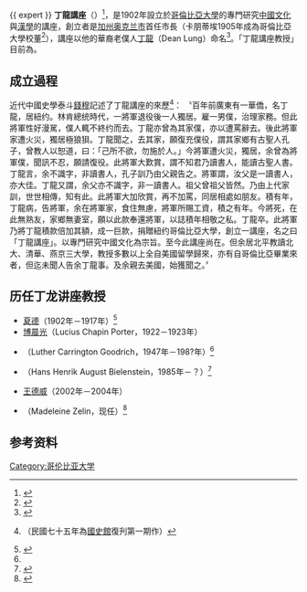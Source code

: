 {{ expert }}
'''丁龍講座'''（{{lang-en|Dean Lung Professorship of Chinese}}）<ref name="University1920">{{cite book|title=Charters, Acts of the Legislature, Official Documents and Records|url=https://books.google.com/books?id=PTc4AAAAYAAJ&pg=PA380|year=1920|publisher=Columbia University|page=380}}{{en}}</ref>，是1902年設立於[[哥倫比亞大學|哥倫比亞大學]]的專門研究[[中國文化|中國文化]]與[[漢學|漢學]]的講座，創立者是[[奥克兰_(加利福尼亚州)|加州奥克兰市]]首任市長{{le|賀拉斯·沃爾普·卡朋蒂埃|Horace Carpentier}}（卡朋蒂埃1905年成為哥倫比亞大學校董<ref name="McCaughey2">{{cite web |url=http://beatl.barnard.columbia.edu/cuhistory/archives/TrusteesTalk.htm |title=''Men of Our Type:A Social Profile of the Columbia Trustees in the Butler Era, 1902 - 1945'' |last=McCaughey |first=Robert A. |date=December 19, 2000 |accessdate=2009-01-25 |dead-url=yes |archiveurl=https://web.archive.org/web/20100624022416/http://beatl.barnard.columbia.edu/cuhistory/archives/TrusteesTalk.htm |archivedate=2010-06-24 }}</ref>），講座以他的華裔老僕人[[丁龍|丁龍]]（Dean Lung）命名<ref>{{Cite web | url=http://www.columbia.edu/cu/alumni/Magazine/Spring2002/DeBary.html | title=''East Asian Studies at Columbia'' | author=[[狄百瑞|狄百瑞]] '41C '53GSAS '95HON and Donald Keene '42C '50GSAS | publisher=[[哥倫比亞大學|哥倫比亞大學]] | accessdate=2014-08-23 | archive-date=2014-11-13 | archive-url=https://web.archive.org/web/20141113085415/http://www.columbia.edu/cu/alumni/Magazine/Spring2002/DeBary.html | dead-url=no }}{{en}}</ref>。「丁龍講座教授」目前為{{le|曾小萍|Madeleine Zelin}}。

==成立過程==
{{See also|丁龍}}
近代中國史學泰斗[[錢穆|錢穆]]記述了丁龍講座的來歷<ref>{{cite book|author=[[錢穆|錢穆]]| title=《中國史學發微》|url=http://books.google.com/books?id=ig21AAAAIAAJ|publisher=東大圖書公司 |pages=272-273頁| chapter=略論中國歷史人物之一例}}（民國七十五年為[[國史館|國史館]]復刋第一期作）</ref>：
〝百年前廣東有一華僑，名丁龍，居紐约。林肯總统時代，一將軍退役後一人獨居。雇一男僕，治理家務。但此將軍性好漫駡，僕人輒不終约而去。丁龍亦曾為其家僕，亦以遭罵辭去。後此將軍家遭火災，獨居極狼狽。丁龍聞之，去其家，願復充僕役，謂其家鄉有古聖人孔子，曾教人以恕道，曰：「己所不欲，勿施於人。」今將軍遭火災，獨居，余曾為將軍僕，聞訊不忍，願請復役。此將軍大歎賞，謂不知君乃讀書人，能讀古聖人書。丁龍言，余不識字，非讀書人，孔子訓乃由父親告之。將軍謂，汝父是一讀書人，亦大佳。丁龍又謂，余父亦不識字，非一讀書人。祖父曾祖父皆然。乃由上代家訓，世世相傳，知有此。此將軍大加欣賞，再不加罵，同居相處如朋友。積有年，丁龍病，告將軍，余在將軍家，食住無慮，將軍所賜工資，積之有年。今將死，在此無熟友，家鄉無妻室，願以此款奉還將軍，以誌積年相敬之私。丁龍卒。此將軍乃將丁龍積款倍加其額，成一巨款，捐贈紐约哥倫比亞大學，創立一講座，名之曰「丁龍講座」。以專門研究中國文化為宗旨。至今此講座尚在。但余居北平教讀北大、清華、燕京三大學，教授多數以上全自美國留學歸來，亦有自哥倫比亞畢業來者，但迄未聞人告余丁龍事。及余親去美國，始獲聞之。〞

== 历任丁龙讲座教授 ==
* [[夏德|夏德]]（1902年－1917年）<ref name="王寅44">{{cite web|url=http://www.infzm.com/content/6413|title=哥伦比亚大学与中国|publisher=[[南方周末|南方周末]]|author=王寅|date=2007-04-04|accessdate=2010-07-07|deadurl=yes|archiveurl=https://archive.is/20130426192600/http://www.infzm.com/content/6413|archivedate=2013-04-26}}</ref>
* [[博晨光|博晨光]]（Lucius Chapin Porter，1922－1923年）
* {{le|富路特|Luther Carrington Goodrich}}（Luther Carrington Goodrich，1947年－198?年）<ref name="王寅44"/>
* {{le|毕汉思|Hans Bielenstein}}（Hans Henrik August Bielenstein，1985年－？）<ref name="東亞系">{{cite web
| url = http://ftp.columbia.edu/cu/ealac/history.html
| title = Department History
| website = [[哥倫比亞大學|哥倫比亞大學]]東亞系
| archive-url = https://web.archive.org/web/20140826120302/http://ftp.columbia.edu/cu/ealac/history.html
| archive-date = 2014-08-26
| dead-url = yes
| accessdate = 2014-08-26
}}</ref>
* [[王德威|王德威]]（2002年－2004年）
* {{le|曾小萍|Madeleine Zelin}}（Madeleine Zelin，现任）<ref>{{cite web|url=http://www.columbia.edu/cu/weai/faculty/zelin.html|title=''Madeleine Zelin''|publisher=[[哥倫比亞大學|哥倫比亞大學]]|language=en|accessdate=2014-08-26|archive-date=2014-12-14|archive-url=https://web.archive.org/web/20141214175700/http://www.columbia.edu/cu/weai/faculty/zelin.html|dead-url=no}}</ref>

== 参考资料 ==
{{reflist}}
{{哥倫比亞大學}}
[[Category:哥伦比亚大学|Category:哥伦比亚大学]]